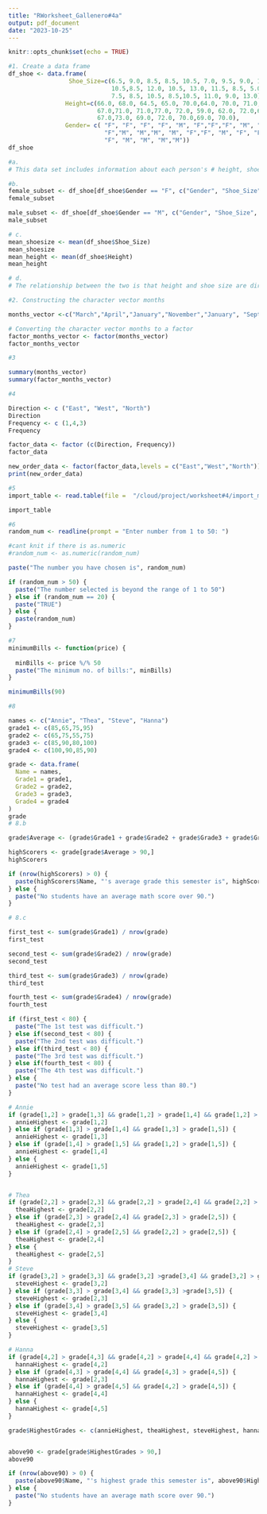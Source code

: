 ```yaml
---
title: "RWorksheet_Gallenero#4a"
output: pdf_document
date: "2023-10-25"
---
```


```r
knitr::opts_chunk$set(echo = TRUE)
```
```r
#1. Create a data frame
df_shoe <- data.frame(
                 Shoe_Size=c(6.5, 9.0, 8.5, 8.5, 10.5, 7.0, 9.5, 9.0, 13.0, 7.5, 
                             10.5,8.5, 12.0, 10.5, 13.0, 11.5, 8.5, 5.0, 10.0, 6.5,
                             7.5, 8.5, 10.5, 8.5,10.5, 11.0, 9.0, 13.0),
                Height=c(66.0, 68.0, 64.5, 65.0, 70.0,64.0, 70.0, 71.0, 72.0, 64.0,74.5, 
                         67.0,71.0, 71.0,77.0, 72.0, 59.0, 62.0, 72.0,66.0, 64.0, 
                         67.0,73.0, 69.0, 72.0, 70.0,69.0, 70.0),
                Gender= c( "F", "F", "F", "F", "M", "F","F","F", "M", "F", "M", 
                           "F","M", "M","M", "M", "F","F", "M", "F", "F", "M","M",
                           "F", "M", "M", "M","M"))
df_shoe

#a.
# This data set includes information about each person's # height, shoe size, and gender.

#b. 
female_subset <- df_shoe[df_shoe$Gender == "F", c("Gender", "Shoe_Size", "Height")]
female_subset

male_subset <- df_shoe[df_shoe$Gender == "M", c("Gender", "Shoe_Size", "Height")]
male_subset

# c.
mean_shoesize <- mean(df_shoe$Shoe_Size)
mean_shoesize
mean_height <- mean(df_shoe$Height)
mean_height

# d.
# The relationship between the two is that height and shoe size are directly proportional. A short height corresponds to a small shoe size.

#2. Constructing the character vector months

months_vector <-c("March","April","January","November","January", "September", "October", "September", "November","August", "January", "November", "November", "February", "May", "August","July", "December","August","August","September","November","February","April")                                

# Converting the character vector months to a factor
factor_months_vector <- factor(months_vector)
factor_months_vector

#3

summary(months_vector)
summary(factor_months_vector)

#4

Direction <- c ("East", "West", "North")
Direction
Frequency <- c (1,4,3)
Frequency 

factor_data <- factor (c(Direction, Frequency))
factor_data

new_order_data <- factor(factor_data,levels = c("East","West","North"))
print(new_order_data)

#5
import_table <- read.table(file =  "/cloud/project/worksheet#4/import_march.csv", header = TRUE, sep = ",")

import_table

#6 
random_num <- readline(prompt = "Enter number from 1 to 50: ")

#cant knit if there is as.numeric
#random_num <- as.numeric(random_num)

paste("The number you have chosen is", random_num)

if (random_num > 50) {
  paste("The number selected is beyond the range of 1 to 50")
} else if (random_num == 20) {
  paste("TRUE")
} else {
  paste(random_num)
}

#7
minimumBills <- function(price) {
  
  minBills <- price %/% 50
  paste("The minimum no. of bills:", minBills)
}

minimumBills(90)

#8

names <- c("Annie", "Thea", "Steve", "Hanna")
grade1 <- c(85,65,75,95)
grade2 <- c(65,75,55,75)
grade3 <- c(85,90,80,100)
grade4 <- c(100,90,85,90)

grade <- data.frame(
  Name = names,
  Grade1 = grade1,
  Grade2 = grade2,
  Grade3 = grade3,
  Grade4 = grade4
)
grade
# 8.b

grade$Average <- (grade$Grade1 + grade$Grade2 + grade$Grade3 + grade$Grade4) / 4

highScorers <- grade[grade$Average > 90,]
highScorers

if (nrow(highScorers) > 0) {
  paste(highScorers$Name, "'s average grade this semester is", highScorers$Average)
} else {
  paste("No students have an average math score over 90.")
}

# 8.c

first_test <- sum(grade$Grade1) / nrow(grade)
first_test

second_test <- sum(grade$Grade2) / nrow(grade)
second_test

third_test <- sum(grade$Grade3) / nrow(grade)
third_test

fourth_test <- sum(grade$Grade4) / nrow(grade)
fourth_test

if (first_test < 80) {
  paste("The 1st test was difficult.")
} else if(second_test < 80) {
  paste("The 2nd test was difficult.")
} else if(third_test < 80) {
  paste("The 3rd test was difficult.")
} else if(fourth_test < 80) {
  paste("The 4th test was difficult.")
} else {
  paste("No test had an average score less than 80.")
}

# Annie
if (grade[1,2] > grade[1,3] && grade[1,2] > grade[1,4] && grade[1,2] > grade[1,5]) {
  annieHighest <- grade[1,2]
} else if (grade[1,3] > grade[1,4] && grade[1,3] > grade[1,5]) {
  annieHighest <- grade[1,3]
} else if (grade[1,4] > grade[1,5] && grade[1,2] > grade[1,5]) {
  annieHighest <- grade[1,4]
} else {
  annieHighest <- grade[1,5]
}


# Thea
if (grade[2,2] > grade[2,3] && grade[2,2] > grade[2,4] && grade[2,2] > grade[2,5]) {
  theaHighest <- grade[2,2]
} else if (grade[2,3] > grade[2,4] && grade[2,3] > grade[2,5]) {
  theaHighest <- grade[2,3]
} else if (grade[2,4] > grade[2,5] && grade[2,2] > grade[2,5]) {
  theaHighest <- grade[2,4]
} else {
  theaHighest <- grade[2,5]
}
# Steve
if (grade[3,2] > grade[3,3] && grade[3,2] >grade[3,4] && grade[3,2] > grade[3,5]) {
  steveHighest <- grade[3,2]
} else if (grade[3,3] > grade[3,4] && grade[3,3] >grade[3,5]) {
  steveHighest <- grade[2,3]
} else if (grade[3,4] > grade[3,5] && grade[3,2] > grade[3,5]) {
  steveHighest <- grade[3,4]
} else {
  steveHighest <- grade[3,5]
}

# Hanna
if (grade[4,2] > grade[4,3] && grade[4,2] > grade[4,4] && grade[4,2] > grade[4,5]) {
  hannaHighest <- grade[4,2]
} else if (grade[4,3] > grade[4,4] && grade[4,3] > grade[4,5]) {
  hannaHighest <- grade[2,3]
} else if (grade[4,4] > grade[4,5] && grade[4,2] > grade[4,5]) {
  hannaHighest <- grade[4,4]
} else {
  hannaHighest <- grade[4,5]
}

grade$HighestGrades <- c(annieHighest, theaHighest, steveHighest, hannaHighest)


above90 <- grade[grade$HighestGrades > 90,]
above90

if (nrow(above90) > 0) {
  paste(above90$Name, "'s highest grade this semester is", above90$HighestGrade)
} else {
  paste("No students have an average math score over 90.")
}


```